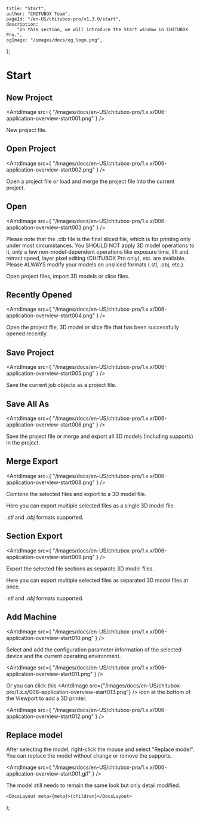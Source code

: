
	title: "Start",
	author: "CHITUBOX Team",
	pageId: "/en-US/chitubox-pro/v1.3.0/start",
	description:
		"In this section, we will introduce the Start window in CHITUBOX Pro.",
	ogImage: "/images/docs/og_logo.png",
};

# Start

## New Project

<AntdImage
	src={
		"/images/docs/en-US/chitubox-pro/1.x.x/006-application-overview-start001.png"
	}
/>

New project file.

## Open Project

<AntdImage
	src={
		"/images/docs/en-US/chitubox-pro/1.x.x/006-application-overview-start002.png"
	}
/>

Open a project file or load and merge the project file into the current project.

## Open

<AntdImage
	src={
		"/images/docs/en-US/chitubox-pro/1.x.x/006-application-overview-start003.png"
	}
/>

<Admonition type="note">
	Please note that the .ctb file is the final sliced file, which is for printing only under most circumstances. You SHOULD NOT apply 3D model operations to it, only a few non-model-dependent operations like exposure time, lift and retract speed, layer pixel editing (CHITUBOX Pro only), etc. are available. Please ALWAYS modify your models on unsliced formats (.stl, .obj, etc.).
</Admonition>

Open project files, import 3D models or slice files.

## Recently Opened

<AntdImage
	src={
		"/images/docs/en-US/chitubox-pro/1.x.x/006-application-overview-start004.png"
	}
/>

Open the project file, 3D model or slice file that has been successfully opened recently.

## Save Project

<AntdImage
	src={
		"/images/docs/en-US/chitubox-pro/1.x.x/006-application-overview-start005.png"
	}
/>

Save the current job objects as a project file.

## Save All As

<AntdImage
	src={
		"/images/docs/en-US/chitubox-pro/1.x.x/006-application-overview-start006.png"
	}
/>

Save the project file or merge and export all 3D models (Including supports) in the project.

## Merge Export

<AntdImage
	src={
		"/images/docs/en-US/chitubox-pro/1.x.x/006-application-overview-start008.png"
	}
/>

Combine the selected files and export to a 3D model file.

Here you can export multiple selected files as a single 3D model file.

_.stl_ and _.obj_ formats supported.

## Section Export

<AntdImage
	src={
		"/images/docs/en-US/chitubox-pro/1.x.x/006-application-overview-start009.png"
	}
/>

Export the selected file sections as separate 3D model files.

Here you can export multiple selected files as separated 3D model files at once.

_.stl_ and _.obj_ formats supported.

## Add Machine

<AntdImage
	src={
		"/images/docs/en-US/chitubox-pro/1.x.x/006-application-overview-start010.png"
	}
/>

Select and add the configuration parameter information of the selected device and the current operating environment.

<AntdImage
	src={
		"/images/docs/en-US/chitubox-pro/1.x.x/006-application-overview-start011.png"
	}
/>

Or you can click this <AntdImage src={"/images/docs/en-US/chitubox-pro/1.x.x/006-application-overview-start013.png"} /> icon at the bottom of the Viewport to add a 3D printer.

<AntdImage
	src={
		"/images/docs/en-US/chitubox-pro/1.x.x/006-application-overview-start012.png"
	}
/>

## Replace model

After selecting the model, right-click the mouse and select "Replace model". You can replace the model without change or remove the supports.

<AntdImage
	src={
		"/images/docs/en-US/chitubox-pro/1.x.x/006-application-overview-start001.gif"
	}
/>

<Admonition type="note">
	The model still needs to remain the same look but only detail modified.
</Admonition>

	<DocsLayout meta={meta}>{children}</DocsLayout>
);
